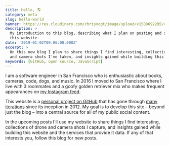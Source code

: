 ```yaml
---
title: Hello, 🌎
category: meta
slug: hello-world
banner: https://res.cloudinary.com/chrisvogt/image/upload/v1588692295/chrisvogt-me/photo/hello-world.png
description: >
  My introduction to this blog, describing what I plan on posting and sharing on
  this website.
date: '2019-01-02T09:00:00.000Z'
excerpt: >
  On this new blog I plan to share things I find interesting, collections of drone
  and camera shots I've taken, and insights gained while building this website.
keywords: [GitHub, open source, JavaScript]
---
```


I am a software engineer in San Francisco who is enthusiastic about books, cameras, code,
dogs, and music. In 2016 I moved to San Francisco where I live with 3 roommates and a goofy golden retriever mix who makes
frequent appearances on [my Instagram feed](https://instagram.com/c1v0/).

This website is a [personal project on GitHub](https://github.com/personal-site/blog) that has gone through [many iterations](https://web.archive.org/web/*/chrisvogt.me) since its inception in 2012. My goal is to develop this site – beyond just the blog – into a central source for all of my public social content.

In the upcoming posts I'll use my website to share things I find interesting, collections of drone and camera shots I capture, and insights gained while building this website and the services that provide it data. If any of that interests you, follow this blog for new posts.
